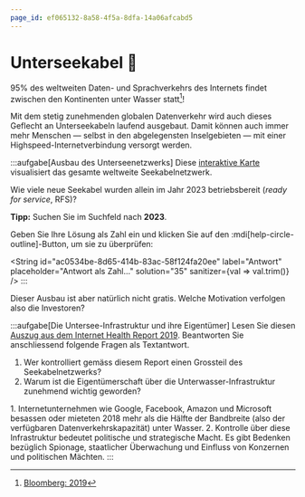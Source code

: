 ```yaml
---
page_id: ef065132-8a58-4f5a-8dfa-14a06afcabd5
---
```



# Unterseekabel 🌊
95% des weltweiten Daten- und Sprachverkehrs des Internets findet zwischen den Kontinenten unter Wasser statt[^1]!

Mit dem stetig zunehmenden globalen Datenverkehr wird auch dieses Geflecht an Unterseekabeln laufend ausgebaut. Damit können auch immer mehr Menschen — selbst in den abgelegensten Inselgebieten — mit einer Highspeed-Internetverbindung versorgt werden.

:::aufgabe[Ausbau des Unterseenetzwerks]
<TaskState id="c522a4a2-b8db-411e-b366-1fd6e9fe8299" />
Diese [interaktive Karte](https://www.submarinecablemap.com/) visualisiert das gesamte weltweite Seekabelnetzwerk.

Wie viele neue Seekabel wurden allein im Jahr 2023 betriebsbereit (_ready for service_, RFS)?

**Tipp:** Suchen Sie im Suchfeld nach __2023__.

Geben Sie Ihre Lösung als Zahl ein und klicken Sie auf den :mdi[help-circle-outline]-Button, um sie zu überprüfen:

<String id="ac0534be-8d65-414b-83ac-58f124fa20ee" label="Antwort" placeholder="Antwort als Zahl..." solution="35" sanitizer={val => val.trim()} />
:::

Dieser Ausbau ist aber natürlich nicht gratis. Welche Motivation verfolgen also die Investoren?

:::aufgabe[Die Untersee-Infrastruktur und ihre Eigentümer]
<TaskState id="161a415a-4adc-4f6e-bbda-afe33c459ff5" />
Lesen Sie diesen [Auszug aus dem Internet Health Report 2019](https://internethealthreport.org/2019/die-neuen-seekabel-investoren/?lang=de). Beantworten Sie anschliessend folgende Fragen als Textantwort.
1. Wer kontrolliert gemäss diesem Report einen Grossteil des Seekabelnetzwerks?
2. Warum ist die Eigentümerschaft über die Unterwasser-Infrastruktur zunehmend wichtig geworden?

<QuillV2 id="9a506394-460f-4c1d-bdc1-979ec523d8c2" />

<Solution id="b06ece5e-fd1e-419d-808f-fe13c568af1f">
  1. Internetunternehmen wie Google, Facebook, Amazon und Microsoft besassen oder mieteten 2018 mehr als die Hälfte der Bandbreite (also der verfügbaren Datenverkehrskapazität) unter Wasser.
  2. Kontrolle über diese Infrastruktur bedeutet politische und strategische Macht. Es gibt Bedenken bezüglich Spionage, staatlicher Überwachung und Einfluss von Konzernen und politischen Mächten.
</Solution>
:::

[^1]: [Bloomberg: 2019](https://www.bloomberg.com/view/articles/2019-04-09/china-spying-the-internet-s-underwater-cables-are-next)